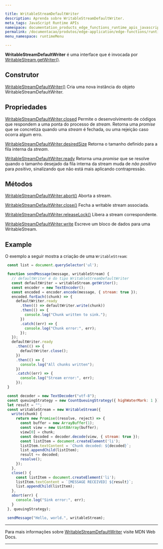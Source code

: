 ```yaml
---

title: WritableStreamDefaultWriter
description: Aprenda sobre WritableStreamDefaultWriter.
meta_tags: JavaScript Runtime APIs
namespace: documentation_products_edge_functions_runtime_apis_javascript_writable_stream_default_writer
permalink: /documentacao/produtos/edge-application/edge-functions/runtime-apis/javascript/stream-default-writer/
menu_namespace: runtimeMenu

---
```


**WritableStreamDefaultWriter** é uma interface que é invocada por [WritableStream.getWriter()](https://developer.mozilla.org/en-US/docs/Web/API/WritableStream/getWriter).

## Construtor

[WritableStreamDefaultWriter()](https://developer.mozilla.org/en-US/docs/Web/API/WritableStreamDefaultWriter/WritableStreamDefaultWriter)
Cria uma nova instância do objeto WritableStreamDefaultWriter.

## Propriedades

[WritableStreamDefaultWriter.closed](https://developer.mozilla.org/en-US/docs/Web/API/WritableStreamDefaultWriter/closed)
Permite o desenvolvimento de códigos que respondem a uma ponta do processo de *stream*. Retorna uma *promise* que se concretiza quando uma *stream* é fechada, ou uma rejeição caso ocorra algum erro.

[WritableStreamDefaultWriter.desiredSize](https://developer.mozilla.org/en-US/docs/Web/API/WritableStreamDefaultWriter/desiredSize)
Retorna o tamanho definido para a fila interna da *stream*.

[WritableStreamDefaultWriter.ready](https://developer.mozilla.org/en-US/docs/Web/API/WritableStreamDefaultWriter/ready)
Retorna uma *promise* que se resolve quando o tamanho desejado da fila interna da stream muda de *não positivo* para *positivo*, sinalizando que não está mais aplicando contrapressão.

## Métodos

[WritableStreamDefaultWriter.abort()](https://developer.mozilla.org/en-US/docs/Web/API/WritableStreamDefaultWriter/abort)
Aborta a stream.

[WritableStreamDefaultWriter.close()](https://developer.mozilla.org/en-US/docs/Web/API/WritableStreamDefaultWriter/close)
Fecha a writable stream associada.

[WritableStreamDefaultWriter.releaseLock()](https://developer.mozilla.org/en-US/docs/Web/API/WritableStreamDefaultWriter/releaseLock)
Libera a stream correspondente.

[WritableStreamDefaultWriter.write](https://developer.mozilla.org/en-US/docs/Web/API/WritableStreamDefaultWriter/write)
Escreve um bloco de dados para uma WritableStream.

## Example

O exemplo a seguir mostra a criação de uma `WritableStream`:

```js
 const list = document.querySelector('ul');

 function sendMessage(message, writableStream) {
   // defaultWriter é do tipo WritableStreamDefaultWriter
   const defaultWriter = writableStream.getWriter();
   const encoder = new TextEncoder();
   const encoded = encoder.encode(message, { stream: true });
   encoded.forEach((chunk) => {
     defaultWriter.ready
       .then(() => defaultWriter.write(chunk))
       .then(() => {
         console.log("Chunk written to sink.");
       })
       .catch((err) => {
         console.log("Chunk error:", err);
       });
   });
   defaultWriter.ready
     .then(() => {
       defaultWriter.close();
     })
     .then(() => {
       console.log("All chunks written");
     })
     .catch((err) => {
       console.log("Stream error:", err);
     });
 }

 const decoder = new TextDecoder("utf-8");
 const queuingStrategy = new CountQueuingStrategy({ highWaterMark: 1 });
 let result = "";
 const writableStream = new WritableStream({
   write(chunk) {
     return new Promise((resolve, reject) => {
       const buffer = new ArrayBuffer(1);
       const view = new Uint8Array(buffer);
       view[0] = chunk;
       const decoded = decoder.decode(view, { stream: true });
       const listItem = document.createElement('li');
       listItem.textContent = `Chunk decoded: ${decoded}`;
       list.appendChild(listItem);
       result += decoded;
       resolve();
     });
   },
   close() {
     const listItem = document.createElement('li');
     listItem.textContent = `[MESSAGE RECEIVED] ${result}`;
     list.appendChild(listItem);
   },
   abort(err) {
     console.log("Sink error:", err);
   }
 }, queuingStrategy);

 sendMessage("Hello, world.", writableStream);
```

---

Para mais informações sobre [WritableStreamDefaultWriter](https://developer.mozilla.org/en-US/docs/Web/API/WritableStreamDefaultWriter) visite MDN Web Docs.





---


